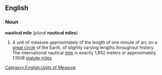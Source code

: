 ==English==

===Noun===
'''nautical mile''' (''plural'' '''nautical miles''')

# {{nautical}} A unit of measure approximately of the length of one minute of arc on a [[great circle]] of the Earth, of slightly varying lengths throughout history.  The international nautical [[mile]] is exactly 1,852 meters or approximately 1.1508 [[statute mile]]s.

[[Category:English:Units of Measure]]